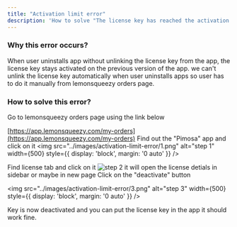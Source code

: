 ```yaml
---
title: "Activation limit error"
description: 'How to solve "The license key has reached the activation limit. Activated devices: 1/1" error.'
---
```


### Why this error occurs?

When user uninstalls app without unlinking the license key from the app, the license key stays activated on the previous version of the app. we can't unlink the license key automatically when user uninstalls apps so user has to do it manually from lemonsqueezy orders page.

### How to solve this error?

<Steps>
<Step title="First step">
Go to lemonsqueezy orders page using the link below

[https://app.lemonsqueezy.com/my-orders](https://app.lemonsqueezy.com/my-orders)
</Step>
<Step title="Second step">
Find out the "Pimosa" app and click on it
<img src="../images/activation-limit-error/1.png" 
alt="step 1" 
width={500} 
style={{ display: 'block', margin: '0 auto' }}  />

</Step>
<Step title="Third step">
 Find license tab and click on it
 <img src="../images/activation-limit-error/2.png" 
alt="step 2" 
width={500}
style={{ display: 'block', margin: '0 auto' }} 
 />
</Step>
<Step title="Fourth step">
it will open the license detials in sidebar or maybe in new page
</Step>
<Step title="Final step">
Click on the "deactivate" button

<img src="../images/activation-limit-error/3.png" 
alt="step 3" 
width={500}
style={{ display: 'block', margin: '0 auto' }} 
 />
</Step>
</Steps>


Key is now deactivated and you can put the license key in the app it should work fine.